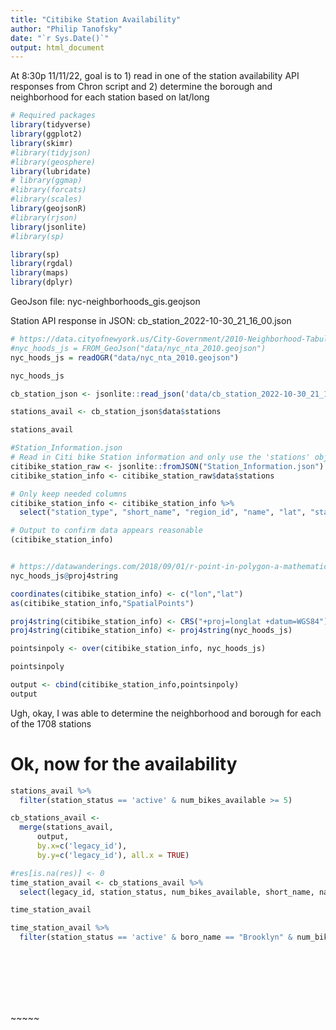 ```yaml
---
title: "Citibike Station Availability"
author: "Philip Tanofsky"
date: "`r Sys.Date()`"
output: html_document
---
```


At 8:30p 11/11/22, goal is to 1) read in one of the station availability API responses from Chron script and 2) determine the borough and neighborhood for each station based on lat/long


```r
# Required packages
library(tidyverse)
library(ggplot2)
library(skimr)
#library(tidyjson)
#library(geosphere)
library(lubridate)
# library(ggmap)
#library(forcats)
#library(scales)
library(geojsonR)
#library(rjson)
library(jsonlite)
#library(sp)

library(sp)
library(rgdal)
library(maps)
library(dplyr)
```

GeoJson file: nyc-neighborhoods_gis.geojson

Station API response in JSON: cb_station_2022-10-30_21_16_00.json


```r

# https://data.cityofnewyork.us/City-Government/2010-Neighborhood-Tabulation-Areas-NTAs-/cpf4-rkhq
#nyc_hoods_js = FROM_GeoJson("data/nyc_nta_2010.geojson")
nyc_hoods_js = readOGR("data/nyc_nta_2010.geojson")

nyc_hoods_js
```

```r
cb_station_json <- jsonlite::read_json('data/cb_station_2022-10-30_21_16_00.json', simplifyVector = TRUE)

stations_avail <- cb_station_json$data$stations
```

```r
stations_avail
```

```r
#Station_Information.json
# Read in Citi bike Station information and only use the 'stations' object of the JSON
citibike_station_raw <- jsonlite::fromJSON("Station_Information.json")
citibike_station_info <- citibike_station_raw$data$stations

# Only keep needed columns
citibike_station_info <- citibike_station_info %>%
  select("station_type", "short_name", "region_id", "name", "lat", "station_id", "capacity", "lon", "legacy_id")

# Output to confirm data appears reasonable
(citibike_station_info)
```

```r
```


```r
# https://datawanderings.com/2018/09/01/r-point-in-polygon-a-mathematical-cookie-cutter/
nyc_hoods_js@proj4string
```

```r
coordinates(citibike_station_info) <- c("lon","lat")
as(citibike_station_info,"SpatialPoints")
```

```r
proj4string(citibike_station_info) <- CRS("+proj=longlat +datum=WGS84")
proj4string(citibike_station_info) <- proj4string(nyc_hoods_js)
```

```r
pointsinpoly <- over(citibike_station_info, nyc_hoods_js)

pointsinpoly
```

```r
output <- cbind(citibike_station_info,pointsinpoly)
output
```

Ugh, okay, I was able to determine the neighborhood and borough for each of the 1708 stations

# Ok, now for the availability

```r
stations_avail %>%
  filter(station_status == 'active' & num_bikes_available >= 5)
```

```r
cb_stations_avail <- 
  merge(stations_avail, 
      output, 
      by.x=c('legacy_id'), 
      by.y=c('legacy_id'), all.x = TRUE)

#res[is.na(res)] <- 0
time_station_avail <- cb_stations_avail %>%
  select(legacy_id, station_status, num_bikes_available, short_name, name, capacity, ntaname, boro_name, lon, lat)

time_station_avail
```

```r
time_station_avail %>%
  filter(station_status == 'active' & boro_name == "Brooklyn" & num_bikes_available < 5)
```

```r

```

```r

```


```r

```

```r

```

```r

```

```r

```

```r

```

~~~~~

```r

```

```r

```

```r

```

```r

```

```r

```
